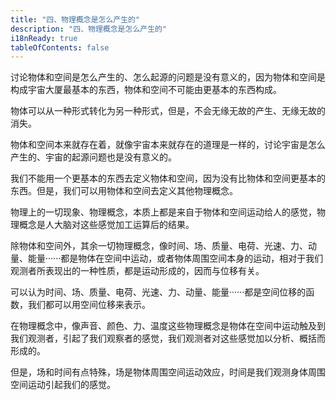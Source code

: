 ```yaml
---
title: "四、物理概念是怎么产生的"
description: "四、物理概念是怎么产生的"
i18nReady: true
tableOfContents: false
---
```




讨论物体和空间是怎么产生的、怎么起源的问题是没有意义的，因为物体和空间是构成宇宙大厦最基本的东西，物体和空间不可能由更基本的东西构成。

物体可以从一种形式转化为另一种形式，但是，不会无缘无故的产生、无缘无故的消失。

物体和空间本来就存在着，就像宇宙本来就存在的道理是一样的，讨论宇宙是怎么产生的、宇宙的起源问题也是没有意义的。

我们不能用一个更基本的东西去定义物体和空间，因为没有比物体和空间更基本的东西。但是，我们可以用物体和空间去定义其他物理概念。

物理上的一切现象、物理概念，本质上都是来自于物体和空间运动给人的感觉，物理概念是人大脑对这些感觉加工运算后的结果。

除物体和空间外，其余一切物理概念，像时间、场、质量、电荷、光速、力、动量、能量······都是物体在空间中运动，或者物体周围空间本身的运动，相对于我们观测者所表现出的一种性质，都是运动形成的，因而与位移有关。

可以认为时间、场、质量、电荷、光速、力、动量、能量······都是空间位移的函数，我们都可以用空间位移来表示。

在物理概念中，像声音、颜色、力、温度这些物理概念是物体在空间中运动触及到我们观测者，引起了我们观察者的感觉，我们观测者对这些感觉加以分析、概括而形成的。

但是，场和时间有点特殊，场是物体周围空间运动效应，时间是我们观测身体周围空间运动引起我们的感觉。

<br />
<LinkCard
  title="前往本章节讨论区"
  href="https://forum.unifiedfieldtheory.cn/questions/10010000000000132"
  description="看看大家阅读完本章之后都在讨论什么，并发表你自己的看法~"
  target="_blank"
/>
